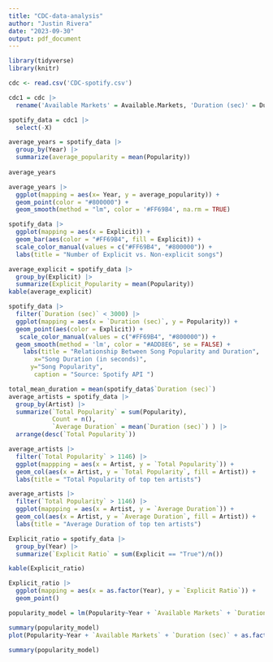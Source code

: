 ```yaml
---
title: "CDC-data-analysis"
author: "Justin Rivera"
date: "2023-09-30"
output: pdf_document
---
```


```r
library(tidyverse)
library(knitr)
```


```r
cdc <- read.csv('CDC-spotify.csv')
```


```r

cdc1 = cdc |> 
  rename('Available Markets' = Available.Markets, 'Duration (sec)' = Duration..sec., 'Track Name' = Track.Name)
```

```r
spotify_data = cdc1 |> 
  select(-X)
```


```r
average_years = spotify_data |> 
  group_by(Year) |> 
  summarize(average_popularity = mean(Popularity))
  
average_years
```
```r
average_years |> 
  ggplot(mapping = aes(x= Year, y = average_popularity)) +
  geom_point(color = "#800000") +
  geom_smooth(method = "lm", color = '#FF69B4', na.rm = TRUE)
```
```r
spotify_data |> 
  ggplot(mapping = aes(x = Explicit)) + 
  geom_bar(aes(color = "#FF69B4", fill = Explicit)) + 
  scale_color_manual(values = c("#FF69B4", "#800000")) +
  labs(title = "Number of Explicit vs. Non-explicit songs")


```


```r
average_explicit = spotify_data |> 
  group_by(Explicit) |> 
  summarize(Explicit_Popularity = mean(Popularity))
kable(average_explicit)

```

```r
spotify_data |> 
  filter(`Duration (sec)` < 3000) |> 
  ggplot(mapping = aes(x = `Duration (sec)`, y = Popularity)) +
  geom_point(aes(color = Explicit)) +
   scale_color_manual(values = c("#FF69B4", "#800000")) +
  geom_smooth(method = 'lm', color = "#ADD8E6", se = FALSE) +
    labs(title = "Relationship Between Song Popularity and Duration", 
       x="Song Duration (in seconds)", 
      y="Song Popularity",  
       caption = "Source: Spotify API ")

```



```r
total_mean_duration = mean(spotify_data$`Duration (sec)`)
average_artists = spotify_data |> 
  group_by(Artist) |> 
  summarize(`Total Popularity` = sum(Popularity),  
            Count = n(), 
            `Average Duration` = mean(`Duration (sec)`) ) |> 
  arrange(desc(`Total Popularity`))
```


```r
average_artists |> 
  filter(`Total Popularity` > 1146) |> 
  ggplot(mappping = aes(x = Artist, y = `Total Popularity`)) + 
  geom_col(aes(x = Artist, y = `Total Popularity`, fill = Artist)) + 
  labs(title = "Total Popularity of top ten artists")
```

```r
average_artists |> 
  filter(`Total Popularity` > 1146) |> 
  ggplot(mappping = aes(x = Artist, y = `Average Duration`)) + 
  geom_col(aes(x = Artist, y = `Average Duration`, fill = Artist)) + 
  labs(title = "Average Duration of top ten artists")
```

```r


Explicit_ratio = spotify_data |> 
  group_by(Year) |> 
  summarize(`Explicit Ratio` = sum(Explicit == "True")/n())

kable(Explicit_ratio)
```

```r
Explicit_ratio |> 
  ggplot(mapping = aes(x = as.factor(Year), y = `Explicit Ratio`)) +
  geom_point()
```

```r
popularity_model = lm(Popularity~Year + `Available Markets` + `Duration (sec)` + as.factor(Explicit), data = spotify_data)

summary(popularity_model)
plot(Popularity~Year + `Available Markets` + `Duration (sec)` + as.factor(Explicit), data = spotify_data)
```
```r
summary(popularity_model)
```